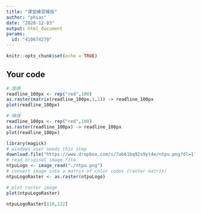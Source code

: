 ```yaml
---
title: "課堂練習模版"
author: "phias"
date: "2020-12-03"
output: html_document
params:
  id: "410674270"
---
```


```r
knitr::opts_chunk$set(echo = TRUE)
```

## Your code

```r
# 面積
readline_100px <- rep("red",100)
as.raster(matrix(readline_100px,1,1)) -> readline_100px
plot(readline_100px)
```

```r
# 線條
readline_100px <- rep("red",100)
as.raster(readline_100px) -> readline_100px
plot(readline_100px)
```

```r
library(magick)
# windows user needs this step
download.file("https://www.dropbox.com/s/7ab61bq92s9yt4e/ntpu.png?dl=1",destfile = "./ntpu.png",mode = "wb")
# read original image file
ntpuLogo <- image_read("./ntpu.png")
# convert image into a matrix of color codes (raster matrix)
ntpuLogoRaster <- as.raster(ntpuLogo)

# plot raster image
plot(ntpuLogoRaster)
```

```r
ntpuLogoRaster[110,122]
```

